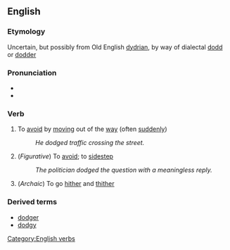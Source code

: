 ==English==
===Etymology===
Uncertain, but possibly from Old English [[dydrian]], by way of dialectal [[dodd]] or [[dodder]]

===Pronunciation===
*{{IPA|/dɒʤ/}}
*{{SAMPA|/dQdZ/}}

===Verb===
{{en-infl-reg-other-e|dodg|e|}}
#To [[avoid]] by [[moving]] out of the [[way]] (often [[suddenly]])
#:''He dodged traffic crossing the street.''
#(''Figurative'') To [[avoid]]; to [[sidestep]]
#:''The politician dodged the question with a meaningless reply.''
#(''Archaic'') To go [[hither]] and [[thither]]

===Derived terms===
*[[dodger]]
*[[dodgy]]

[[Category:English verbs]]